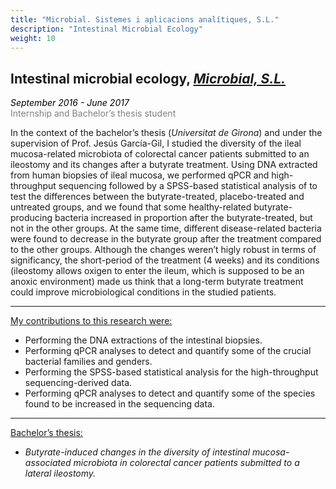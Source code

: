 ```yaml
---
title: "Microbial. Sistemes i aplicacions analítiques, S.L."
description: "Intestinal Microbial Ecology"
weight: 10
---
```


## Intestinal microbial ecology, <a href="https://www.microbial-systems.com/"  target="_blank"><em>Microbial, S.L.</em></a>

<p style='font-size:15xpx;color:gray'><em style='color:black;'>September 2016 - June 2017</em><br>
Internship and Bachelor's thesis student</p>

In the context of the bachelor's thesis (<em>Universitat de Girona</em>) and under the supervision of Prof. Jesús García-Gil, I studied the diversity of the ileal mucosa-related microbiota of colorectal cancer patients submitted to an ileostomy and its changes after a butyrate treatment. Using DNA extracted from human biopsies of ileal mucosa, we performed qPCR and high-throughput sequencing followed by a SPSS-based statistical analysis of to test the differences between the butyrate-treated, placebo-treated and untreated groups, and we found that some healthy-related butyrate-producing bacteria increased in proportion after the butyrate-treated, but not in the other groups. At the same time, different disease-related bacteria were found to decrease in the butyrate group after the treatment compared to the other groups. Although the changes weren't higly robust in terms of significancy, the short-period of the treatment (4 weeks) and its conditions (ileostomy allows oxigen to enter the ileum, which is supposed to be an anoxic environment) made us think that a long-term butyrate treatment could improve microbiological conditions in the studied patients.

---

<ins>My contributions to this research were:</ins>


* Performing the DNA extractions of the intestinal biopsies. <br>
* Performing qPCR analyses to detect and quantify some of the crucial bacterial families and genders. <br>
* Performing the SPSS-based statistical analysis for the high-throughput sequencing-derived data. <br>
* Performing qPCR analyses to detect and quantify some of the species found to be increased in the sequencing data. <br>


---

<ins>Bachelor's thesis:</ins>

* <em> Butyrate-induced changes in the diversity of intestinal mucosa-associated microbiota in colorectal cancer patients submitted to a lateral ileostomy. </em>